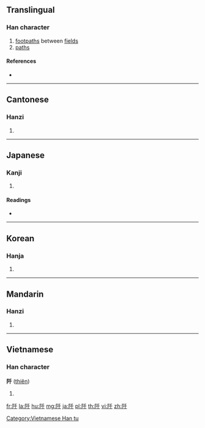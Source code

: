 {{character info/new}}
==Translingual==

===Han character===
{{Han char|rn=170|rad=阜|as=03|sn=6|four=72240|canj=NLHJ|ids=⿰[[阜|⻖]][[千]]}}

# [[footpath]]s between [[field]]s
# [[path]]s

====References====
* {{Han ref|kx=1345.160|dkj=41548|dj=1847.330|hdz=64115.090|uh=9621|ud=38433|bh=A6E9|bd=42729}}

----

==Cantonese==

===Hanzi===
{{yue-hanzi|jyut=[[cin1]]|y=chin1}}

# {{defn|lang=yue|sort=阜03}}

----

==Japanese==

===Kanji===
{{ja-kanji|grade=|rs=阜03}}

# {{defn|lang=ja|sort=阜03}}

====Readings====
* {{ja-readings|on=[[せん]] (sen)|kun=[[あぜ]] (aze), [[みち]] (michi), [[はかみち]] (hakamichi)|nanori=}}

----

==Korean==

===Hanja===
{{ko-hanja|hangeul=천|eumhun=|rv=cheon|mr=ch'ŏn|y=chen}}

# {{defn|lang=ko|sort=阜03}}

----

==Mandarin==

===Hanzi===
{{cmn-hanzi|pin=[[qiān]] ([[qian1]])|wg=ch'ien<sup>1</sup>}}

# {{defn|lang=cmn|sort=阜03}}

----

==Vietnamese==

===Han character===
'''阡''' ([[thiên]])

# {{defn|vi}}

[[Category:Vietnamese Han tu]]

[[fr:阡]]
[[la:阡]]
[[hu:阡]]
[[mg:阡]]
[[ja:阡]]
[[pl:阡]]
[[th:阡]]
[[vi:阡]]
[[zh:阡]]
